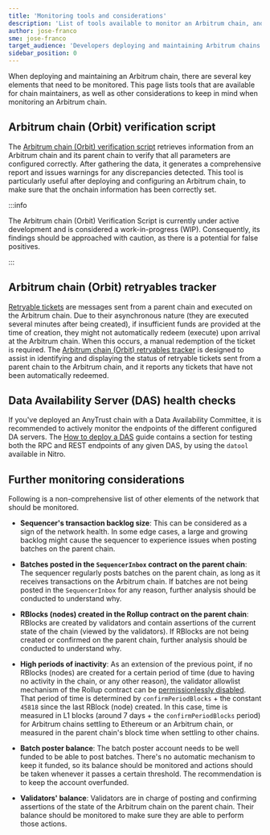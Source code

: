```yaml
---
title: 'Monitoring tools and considerations'
description: 'List of tools available to monitor an Arbitrum chain, and special considerations to take with regard to monitoring'
author: jose-franco
sme: jose-franco
target_audience: 'Developers deploying and maintaining Arbitrum chains.'
sidebar_position: 0
---
```


When deploying and maintaining an Arbitrum chain, there are several key elements that need to be monitored. This page lists tools that are available for chain maintainers, as well as other considerations to keep in mind when monitoring an Arbitrum chain.

## Arbitrum chain (Orbit) verification script

The [Arbitrum chain (Orbit) verification script](https://github.com/OffchainLabs/arbitrum-orbit-sdk/tree/feat-add-verification-scripts/examples/verify-rollup) retrieves information from an Arbitrum chain and its parent chain to verify that all parameters are configured correctly. After gathering the data, it generates a comprehensive report and issues warnings for any discrepancies detected. This tool is particularly useful after deploying and configuring an Arbitrum chain, to make sure that the onchain information has been correctly set.

:::info

The Arbitrum chain (Orbit) Verification Script is currently under active development and is considered a work-in-progress (WIP). Consequently, its findings should be approached with caution, as there is a potential for false positives.

:::

## Arbitrum chain (Orbit) retryables tracker

[Retryable tickets](/how-arbitrum-works/10-l1-to-l2-messaging.mdx) are messages sent from a parent chain and executed on the Arbitrum chain. Due to their asynchronous nature (they are executed several minutes after being created), if insufficient funds are provided at the time of creation, they might not automatically redeem (execute) upon arrival at the Arbitrum chain. When this occurs, a manual redemption of the ticket is required. The [Arbitrum chain (Orbit) retryables tracker](https://github.com/OffchainLabs/Orbit-retryable-tracker) is designed to assist in identifying and displaying the status of retryable tickets sent from a parent chain to the Arbitrum chain, and it reports any tickets that have not been automatically redeemed.

## Data Availability Server (DAS) health checks

If you've deployed an AnyTrust chain with a Data Availability Committee, it is recommended to actively monitor the endpoints of the different configured DA servers. The [How to deploy a DAS](/run-arbitrum-node/data-availability-committees/02-deploy-das.mdx#testing-the-das) guide contains a section for testing both the RPC and REST endpoints of any given DAS, by using the `datool` available in <a data-quicklook-from="arbitrum-nitro">Nitro</a>.

## Further monitoring considerations

Following is a non-comprehensive list of other elements of the network that should be monitored.

- **Sequencer's transaction backlog size**: This can be considered as a sign of the network health. In some edge cases, a large and growing backlog might cause the sequencer to experience issues when posting batches on the parent chain.

- **Batches posted in the `SequencerInbox` contract on the parent chain**: The sequencer regularly posts batches on the parent chain, as long as it receives transactions on the Arbitrum chain. If batches are not being posted in the `SequencerInbox` for any reason, further analysis should be conducted to understand why.

- **RBlocks (nodes) created in the Rollup contract on the parent chain**: RBlocks are created by validators and contain assertions of the current state of the chain (viewed by the validators). If RBlocks are not being created or confirmed on the parent chain, further analysis should be conducted to understand why.

- **High periods of inactivity**: As an extension of the previous point, if no RBlocks (nodes) are created for a certain period of time (due to having no activity in the chain, or any other reason), the validator allowlist mechanism of the Rollup contract can be [permissionlessly disabled](https://github.com/OffchainLabs/nitro-contracts/blob/main/src/rollup/RollupUserLogic.sol#L62). That period of time is determined by `confirmPeriodBlocks` + the constant `45818` since the last RBlock (node) created. In this case, time is measured in L1 blocks (around 7 days + the `confirmPeriodBlocks` period) for Arbitrum chains settling to Ethereum or an Arbitrum chain, or measured in the parent chain's block time when settling to other chains.

- **Batch poster balance**: The batch poster account needs to be well funded to be able to post batches. There's no automatic mechanism to keep it funded, so its balance should be monitored and actions should be taken whenever it passes a certain threshold. The recommendation is to keep the account overfunded.

- **Validators' balance**: Validators are in charge of posting and confirming assertions of the state of the Arbitrum chain on the parent chain. Their balance should be monitored to make sure they are able to perform those actions.
